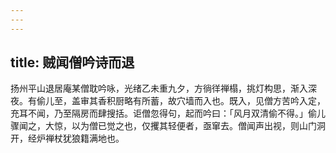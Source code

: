 ```yaml
---
---
---
```

title: 贼闻僧吟诗而退
---



扬州平山退居庵某僧耽吟咏，光绪乙未重九夕，方徜徉禅榻，挑灯构思，渐入深夜。有偷儿至，盖审其香积厨略有所蓄，故穴墙而入也。既入，见僧方苦吟入定，充耳不闻，乃至隔房而肆搜括。讵僧忽得句，起而吟曰：「风月双清偷不得。」偷儿骤闻之，大惊，以为僧已觉之也，仅攫其轻便者，亟窜去。僧闻声出视，则山门洞开，经炉禅杖犹狼籍满地也。